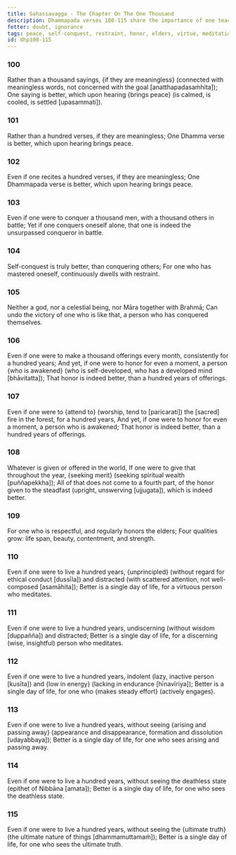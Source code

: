 ```yaml
---
title: Sahassavagga - The Chapter On The One Thousand
description: Dhammapada verses 100-115 share the importance of one teaching that brings peace, the benefits of self-conquest, the value of honoring the awakened, and the importance of seeing the ultimate truth.
fetter: doubt, ignorance
tags: peace, self-conquest, restraint, honor, elders, virtue, meditation, discernment, effort, arising and passing away, deathless, ultimate truth, dhp, dhp100
id: dhp100-115
---
```


### 100

Rather than a thousand sayings,
\{if they are meaningless} (connected with meaningless words, not concerned with the goal [anatthapadasaṁhita]);
One saying is better,
which upon hearing \{brings peace} (is calmed, is cooled, is settled [upasammati]).

### 101

Rather than a hundred verses,
if they are meaningless;
One Dhamma verse is better,
which upon hearing brings peace.

### 102

Even if one recites a hundred verses,
if they are meaningless;
One Dhammapada verse is better,
which upon hearing brings peace.

### 103

Even if one were to conquer a thousand men,
with a thousand others in battle;
Yet if one conquers oneself alone,
that one is indeed the unsurpassed conqueror in battle.

### 104

Self-conquest is truly better,
than conquering others;
For one who has mastered oneself,
continuously dwells with restraint.

### 105

Neither a god, nor a celestial being,
nor Māra together with Brahmā;
Can undo the victory of one who is like that,
a person who has conquered themselves.

### 106

Even if one were to make a thousand offerings every month,
consistently for a hundred years;
And yet, if one were to honor for even a moment,
a person \{who is awakened} (who is self-developed, who has a developed mind [bhāvitatta]);
That honor is indeed better,
than a hundred years of offerings.

### 107

Even if one were to \{attend to} (worship, tend to [paricarati]) the [sacred] fire in the forest,
for a hundred years,
And yet, if one were to honor for even a moment,
a person who is awakened;
That honor is indeed better,
than a hundred years of offerings.

### 108

Whatever is given or offered in the world,
If one were to give that throughout the year, \{seeking merit} (seeking spiritual wealth [puññapekkha]);
All of that does not come to a fourth part,
of the honor given to the steadfast (upright, unswerving [ujjugata]), which is indeed better.

### 109

For one who is respectful,
and regularly honors the elders;
Four qualities grow:
life span, beauty, contentment, and strength.

### 110

Even if one were to live a hundred years,
\{unprincipled} (without regard for ethical conduct [dussīla]) and distracted (with scattered attention, not well-composed [asamāhita]);
Better is a single day of life,
for a virtuous person who meditates.

### 111

Even if one were to live a hundred years,
undiscerning (without wisdom [duppañña]) and distracted;
Better is a single day of life,
for a discerning (wise, insightful) person who meditates.

### 112

Even if one were to live a hundred years,
indolent (lazy, inactive person [kusīta]) and \{low in energy} (lacking in endurance [hīnavīriya]);
Better is a single day of life,
for one who \{makes steady effort} (actively engages).

### 113

Even if one were to live a hundred years,
without seeing \{arising and passing away} (appearance and disappearance, formation and dissolution [udayabbaya]);
Better is a single day of life,
for one who sees arising and passing away.

### 114

Even if one were to live a hundred years,
without seeing the deathless state (epithet of Nibbāna [amata]);
Better is a single day of life,
for one who sees the deathless state.

### 115

Even if one were to live a hundred years,
without seeing the \{ultimate truth} (the ultimate nature of things [dhammamuttamaṁ]);
Better is a single day of life,
for one who sees the ultimate truth.